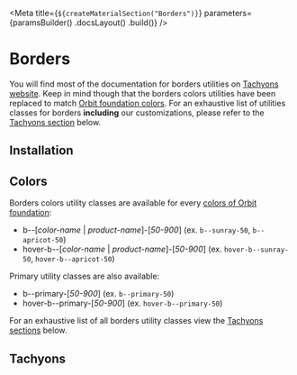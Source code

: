 
<Meta
    title={`${createMaterialSection("Borders")}`}
    parameters={paramsBuilder()
        .docsLayout(<MaterialsLayout sourcePath="/packages/tachyons/src" />)
        .build()}
/>

# Borders

You will find most of the documentation for borders utilities on [Tachyons website](http://tachyons.io/docs/themes/borders/). Keep in mind though that the borders colors utilities have been replaced to match [Orbit foundation colors](?path=/docs/materials-colors--page). For an exhaustive list of utilities classes for borders **including** our customizations, please refer to the [Tachyons section](#tachyons) below.

## Installation

<Installation />

## Colors

Borders colors utility classes are available for every [colors of Orbit foundation](?path=/docs/materials-colors--page):

- b--[_color-name_ | _product-name_]-[_50-900_] (ex. `b--sunray-50`, `b--apricot-50`)
- hover-b--[_color-name_ | _product-name_]-[_50-900_] (ex. `hover-b--sunray-50`, `hover-b--apricot-50`)

Primary utility classes are also available:

- b--primary-[_50-900_] (ex. `b--primary-50`)
- hover-b--primary-[_50-900_] (ex. `hover-b--primary-50`)

For an exhaustive list of all borders utility classes view the [Tachyons sections](#tachyons) below.

## Tachyons

<TachyonsFile relativeFilePath="/borders.css" />


